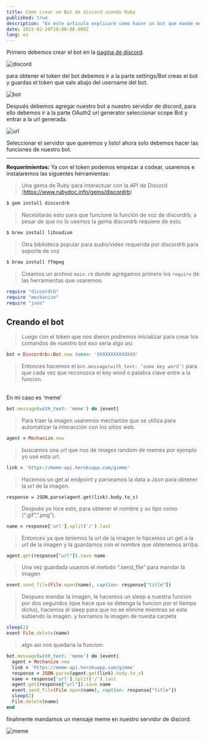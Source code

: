 ```yaml
---
title: Como crear un Bot de discord usando Ruby
published: true
description: "En este articulo explicaré como hacer un bot que mande memes a tu servidor de discord usando solo ruby 🤠"
date: 2022-02-28T18:00:00.000Z
lang: es
---
```


Primero debemos crear el bot en la [pagina de discord](https://discord.com/developers/applications).

![discord](../../img/apps_discord.png)
<br/>

para obtener el token del bot debemos ir a la parte settings/Bot creas el bot y guardas el token que sale abajo del username del bot.

![bot](../../img/bot.png)
<br/>

Después debemos agregar nuestro bot a nuestro servidor de discord, para ello debemos ir a la parte OAuth2 url generator seleccionar scope Bot y entrar a la url generada.

![url](../../img/generate_url.png)

Seleccionar el servidor que queremos y listo! ahora solo debemos hacer las funciones de nuestro bot.

------------------------------
**Requerimientos:**
Ya con el token podemos empezar a codear, usaremos e instalaremos las siguentes herramientas:

>  Una gema de Ruby para interactuar con la API de Discord (https://www.rubydoc.info/gems/discordrb)
```sh
$ gem install discordrb 
``` 

> Necesitarás esto para que funcione la función de voz de discordrb, a pesar de que no lo usemos la gema discordrb requiere de esto.
```sh
$ brew install libsodium 
``` 

> Otra biblioteca popular para audio/video requerida por discordrb para soporte de voz
```sh
$ brew install ffmpeg 
``` 

> Creamos un archivo `main.rb` donde agregamos primero los `require` de las herramientas que usaremos:

```rb
require "discordrb"
require "mechanize"
require "json"
```

## Creando el bot

> Luego con el token que nos dieron podremos inicializar para crear los comandos de nuestro bot eso seria algo asi: 
```rb
bot = Discordrb::Bot.new token: 'XXXXXXXXXXXXXX'
```

> Entonces hacemos el `bot.message(with_text: ‘some key word’)` para que cada vez que reconozca el key word o palabra clave entre a la funcion.
<br/> 
En mi caso es 'meme'

```rb
bot.message(with_text: 'meme') do |event|
```

> Para traer la imagen usaremos mechanize que se utiliza para automatizar la interacción con los sitios web.
```ruby
agent = Mechanize.new
```

> buscamos una url que nos de images random de memes por ejemplo yo usé esta url.
```rb 
link = 'https://meme-api.herokuapp.com/gimme'
```

> Hacemos un get al endpoint y parseamos la data a Json para obtener la url de la imagen.
```
response = JSON.parse(agent.get(link).body.to_s)
```

> Después yo hice esto, para obtener el nombre y su tipo como (“.gif”,”.png”).
```rb
name = response['url'].split('/').last
```

> Entonces ya que tenemos la url de la imagen le hacemos un get a la url de la imagen y la guardamos con el nombre que obtenemos arriba.
```rb
agent.get(response["url"]).save name
```

> Una vez guardada usamos el metodo “.send_file” para mandar la imagen
```rb
event.send_file(File.open(name), caption: response["title"])
```

> Despues mandar la imagen, le hacemos un sleep a nuestra funcion por dos segundos
(que hace que se detenga la funcion por el tiempo dicho), hacemos el sleep para que no se elimine mientras se esta subiendo la imagen.
y borramos la imagen de nuesta carpeta
```rb
sleep(2)
event File.delete(name)
```


> algo asi nos quedaria la funcion:
```rb
bot.message(with_text: 'meme') do |event|
  agent = Mechanize.new
  link = 'https://meme-api.herokuapp.com/gimme'
  response = JSON.parse(agent.get(link).body.to_s)
  name = response['url'].split('/').last
  agent.get(response["url"]).save name
  event.send_file(File.open(name), caption: response["title"])
  sleep(2)
  File.delete(name)
end
```


finalmente mandamos un mensaje meme en nuestro servidor de discord.

![meme](../../img/meme.gif)